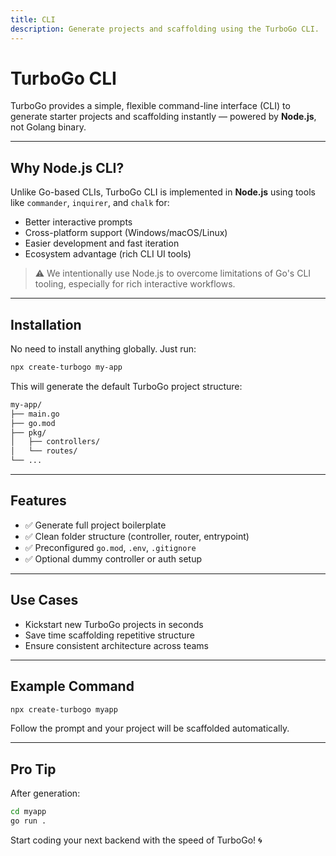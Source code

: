 ```yaml
---
title: CLI
description: Generate projects and scaffolding using the TurboGo CLI.
---
```


#  TurboGo CLI

TurboGo provides a simple, flexible command-line interface (CLI) to generate starter projects and scaffolding instantly — powered by **Node.js**, not Golang binary.

---

##  Why Node.js CLI?

Unlike Go-based CLIs, TurboGo CLI is implemented in **Node.js** using tools like `commander`, `inquirer`, and `chalk` for:

- Better interactive prompts
- Cross-platform support (Windows/macOS/Linux)
- Easier development and fast iteration
- Ecosystem advantage (rich CLI UI tools)

> ⚠️ We intentionally use Node.js to overcome limitations of Go's CLI tooling, especially for rich interactive workflows.

---

## Installation

No need to install anything globally. Just run:

```bash
npx create-turbogo my-app
````

This will generate the default TurboGo project structure:

```bash
my-app/
├── main.go
├── go.mod
├── pkg/
│   ├── controllers/
│   └── routes/
└── ...
```

---

##  Features

* ✅ Generate full project boilerplate
* ✅ Clean folder structure (controller, router, entrypoint)
* ✅ Preconfigured `go.mod`, `.env`, `.gitignore`
* ✅ Optional dummy controller or auth setup

---

##  Use Cases

* Kickstart new TurboGo projects in seconds
* Save time scaffolding repetitive structure
* Ensure consistent architecture across teams

---

##  Example Command

```bash
npx create-turbogo myapp
```

Follow the prompt and your project will be scaffolded automatically.

---

## Pro Tip

After generation:

```bash
cd myapp
go run .
```

Start coding your next backend with the speed of TurboGo! 🌀